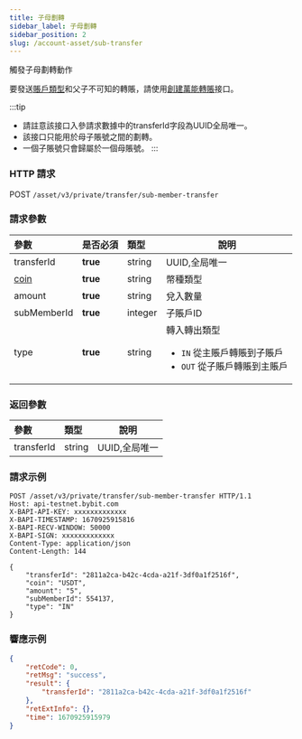 ```yaml
---
title: 子母劃轉
sidebar_label: 子母劃轉
sidebar_position: 2
slug: /account-asset/sub-transfer
---
```


觸發子母劃轉動作

要發送[賬戶類型](enum#accounttype)和父子不可知的轉賬，請使用[創建萬能轉賬](uni-transfer#)接口。

:::tip
* 請註意該接口入參請求數據中的transferId字段為UUID全局唯一。
* 該接口只能用於母子賬號之間的劃轉。
* 一個子賬號只會歸屬於一個母賬號。
:::

### HTTP 請求
POST `/asset/v3/private/transfer/sub-member-transfer`

### 請求參數
| 參數 | 是否必須 | 類型 | 說明|
|:----- |:-------|:-----|------ |
|transferId |<b>true</b> |string |UUID,全局唯一 |
|[coin](enum#coin)|<b>true</b>|string |幣種類型 |
|amount |<b>true</b> |string |兌入數量 |
|subMemberId |<b>true</b> |integer |子賬戶ID |
|type |<b>true</b> |string |轉入轉出類型<ul><li>`IN` 從主賬戶轉賬到子賬戶</li><li>`OUT` 從子賬戶轉賬到主賬戶</li> </ul>|

### 返回參數
| 參數 | 類型 | 說明|
|:----- |:-----|----- |
|transferId |string |UUID,全局唯一 |

### 請求示例

```http
POST /asset/v3/private/transfer/sub-member-transfer HTTP/1.1
Host: api-testnet.bybit.com
X-BAPI-API-KEY: xxxxxxxxxxxxx
X-BAPI-TIMESTAMP: 1670925915816
X-BAPI-RECV-WINDOW: 50000
X-BAPI-SIGN: xxxxxxxxxxxxx
Content-Type: application/json
Content-Length: 144

{
    "transferId": "2811a2ca-b42c-4cda-a21f-3df0a1f2516f",
    "coin": "USDT",
    "amount": "5",
    "subMemberId": 554137,
    "type": "IN"
}
```

### 響應示例

```json
{
    "retCode": 0,
    "retMsg": "success",
    "result": {
        "transferId": "2811a2ca-b42c-4cda-a21f-3df0a1f2516f"
    },
    "retExtInfo": {},
    "time": 1670925915979
}
```